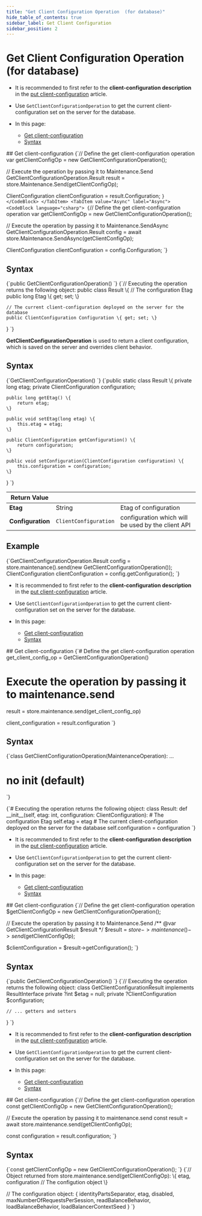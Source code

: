 ---
title: "Get Client Configuration Operation  (for database)"
hide_table_of_contents: true
sidebar_label: Get Client Configuration
sidebar_position: 2
---




# Get Client Configuration Operation  (for database)
<LanguageSwitcher supportedLanguages={supportedLanguages} />
<LanguageContent language="csharp">

<Admonition type="note" title="">

* It is recommended to first refer to the **client-configuration description** in the [put client-configuration](../../../../client-api/operations/maintenance/configuration/put-client-configuration.mdx) article.
  
* Use `GetClientConfigurationOperation` to get the current client-configuration set on the server for the database.

* In this page:
    * [Get client-configuration](../../../../client-api/operations/maintenance/configuration/get-client-configuration.mdx#get-client-configuration)
    * [Syntax](../../../../client-api/operations/maintenance/configuration/get-client-configuration.mdx#syntax)

</Admonition>
## Get client-configuration

<Tabs groupId='languageSyntax'>
<TabItem value="Sync" label="Sync">
<CodeBlock language="csharp">
{`// Define the get client-configuration operation 
var getClientConfigOp = new GetClientConfigurationOperation();
    
// Execute the operation by passing it to Maintenance.Send
GetClientConfigurationOperation.Result result = store.Maintenance.Send(getClientConfigOp);

ClientConfiguration clientConfiguration = result.Configuration;
`}
</CodeBlock>
</TabItem>
<TabItem value="Async" label="Async">
<CodeBlock language="csharp">
{`// Define the get client-configuration operation 
var getClientConfigOp = new GetClientConfigurationOperation();
                
// Execute the operation by passing it to Maintenance.SendAsync
GetClientConfigurationOperation.Result config = 
    await store.Maintenance.SendAsync(getClientConfigOp);
                
ClientConfiguration clientConfiguration = config.Configuration;
`}
</CodeBlock>
</TabItem>
</Tabs>



## Syntax

<TabItem value="syntax_1" label="syntax_1">
<CodeBlock language="csharp">
{`public GetClientConfigurationOperation()
`}
</CodeBlock>
</TabItem>

<TabItem value="syntax_2" label="syntax_2">
<CodeBlock language="csharp">
{`// Executing the operation returns the following object: 
public class Result
\{
    // The configuration Etag
    public long Etag \{ get; set; \}
    
    // The current client-configuration deployed on the server for the database
    public ClientConfiguration Configuration \{ get; set; \}
\}
`}
</CodeBlock>
</TabItem>




</LanguageContent>
<LanguageContent language="java">


**GetClientConfigurationOperation** is used to return a client configuration, which is saved on the server and overrides client behavior. 

## Syntax

<TabItem value="config_1_0" label="config_1_0">
<CodeBlock language="java">
{`GetClientConfigurationOperation()
`}
</CodeBlock>
</TabItem>

<TabItem value="config_1_1" label="config_1_1">
<CodeBlock language="java">
{`public static class Result \{
    private long etag;
    private ClientConfiguration configuration;

    public long getEtag() \{
        return etag;
    \}

    public void setEtag(long etag) \{
        this.etag = etag;
    \}

    public ClientConfiguration getConfiguration() \{
        return configuration;
    \}

    public void setConfiguration(ClientConfiguration configuration) \{
        this.configuration = configuration;
    \}
\}
`}
</CodeBlock>
</TabItem>

| Return Value | | |
| ------------- | ----- | ---- |
| **Etag** | String | Etag of configuration |
| **Configuration** | `ClientConfiguration` | configuration which will be used by the client API |

## Example

<TabItem value="config_1_2" label="config_1_2">
<CodeBlock language="java">
{`GetClientConfigurationOperation.Result config
    = store.maintenance().send(new GetClientConfigurationOperation());
ClientConfiguration clientConfiguration = config.getConfiguration();
`}
</CodeBlock>
</TabItem>


</LanguageContent>
<LanguageContent language="python">

<Admonition type="note" title="">

* It is recommended to first refer to the **client-configuration description** in the [put client-configuration](../../../../client-api/operations/maintenance/configuration/put-client-configuration.mdx) article.
  
* Use `GetClientConfigurationOperation` to get the current client-configuration set on the server for the database.

* In this page:
    * [Get client-configuration](../../../../client-api/operations/maintenance/configuration/get-client-configuration.mdx#get-client-configuration)
    * [Syntax](../../../../client-api/operations/maintenance/configuration/get-client-configuration.mdx#syntax)

</Admonition>
## Get client-configuration

<TabItem value="get_config" label="get_config">
<CodeBlock language="python">
{`# Define the get client-configuration operation
get_client_config_op = GetClientConfigurationOperation()

# Execute the operation by passing it to maintenance.send
result = store.maintenance.send(get_client_config_op)

client_configuration = result.configuration
`}
</CodeBlock>
</TabItem>



## Syntax

<TabItem value="syntax_1" label="syntax_1">
<CodeBlock language="python">
{`class GetClientConfigurationOperation(MaintenanceOperation): ...

# no __init__ (default)
`}
</CodeBlock>
</TabItem>

<TabItem value="syntax_2" label="syntax_2">
<CodeBlock language="python">
{`# Executing the operation returns the following object:
class Result:
    def __init__(self, etag: int, configuration: ClientConfiguration):
        # The configuration Etag
        self.etag = etag
        # The current client-configuration deployed on the server for the database
        self.configuration = configuration
`}
</CodeBlock>
</TabItem>




</LanguageContent>
<LanguageContent language="php">

<Admonition type="note" title="">

* It is recommended to first refer to the **client-configuration description** in the [put client-configuration](../../../../client-api/operations/maintenance/configuration/put-client-configuration.mdx) article.
  
* Use `GetClientConfigurationOperation` to get the current client-configuration set on the server for the database.

* In this page:
    * [Get client-configuration](../../../../client-api/operations/maintenance/configuration/get-client-configuration.mdx#get-client-configuration)
    * [Syntax](../../../../client-api/operations/maintenance/configuration/get-client-configuration.mdx#syntax)

</Admonition>
## Get client-configuration

<TabItem value="get_config" label="get_config">
<CodeBlock language="php">
{`// Define the get client-configuration operation
$getClientConfigOp = new GetClientConfigurationOperation();

// Execute the operation by passing it to Maintenance.Send
/** @var GetClientConfigurationResult $result */
$result = $store->maintenance()->send($getClientConfigOp);

$clientConfiguration = $result->getConfiguration();
`}
</CodeBlock>
</TabItem>



## Syntax

<TabItem value="syntax_1" label="syntax_1">
<CodeBlock language="php">
{`public GetClientConfigurationOperation()
`}
</CodeBlock>
</TabItem>

<TabItem value="syntax_2" label="syntax_2">
<CodeBlock language="php">
{`// Executing the operation returns the following object:
class GetClientConfigurationResult implements ResultInterface
    private ?int $etag = null;
    private ?ClientConfiguration $configuration;

    // ... getters and setters
\}
`}
</CodeBlock>
</TabItem>




</LanguageContent>
<LanguageContent language="nodejs">

<Admonition type="note" title="">

* It is recommended to first refer to the **client-configuration description** in the [put client-configuration](../../../../client-api/operations/maintenance/configuration/put-client-configuration.mdx) article.

* Use `GetClientConfigurationOperation` to get the current client-configuration set on the server for the database.

* In this page:
    * [Get client-configuration](../../../../client-api/operations/maintenance/configuration/get-client-configuration.mdx#get-client-configuration)
    * [Syntax](../../../../client-api/operations/maintenance/configuration/get-client-configuration.mdx#syntax)

</Admonition>
## Get client-configuration

<TabItem value="get_config" label="get_config">
<CodeBlock language="js">
{`// Define the get client-configuration operation 
const getClientConfigOp = new GetClientConfigurationOperation();

// Execute the operation by passing it to maintenance.send
const result = await store.maintenance.send(getClientConfigOp);

const configuration = result.configuration;
`}
</CodeBlock>
</TabItem>



## Syntax

<TabItem value="syntax_1" label="syntax_1">
<CodeBlock language="js">
{`const getClientConfigOp = new GetClientConfigurationOperation();
`}
</CodeBlock>
</TabItem>

<TabItem value="syntax_2" label="syntax_2">
<CodeBlock language="js">
{`// Object returned from store.maintenance.send(getClientConfigOp):
\{
   etag,
   configuration // The configution object
\}

// The configuration object:
\{
    identityPartsSeparator,
    etag,
    disabled,
    maxNumberOfRequestsPerSession,
    readBalanceBehavior,
    loadBalanceBehavior,
    loadBalancerContextSeed
\}
`}
</CodeBlock>
</TabItem>




</LanguageContent>

<!---
### Studio
- [Client Configuration](../../../../studio/server/client-configuration)

### Operations
- [What are Operations](../../../../client-api/operations/what-are-operations)
- [Put client-configuration (for database)](../../../../client-api/operations/maintenance/configuration/put-client-configuration)
- [Put client-configuration (server-wide)](../../../../client-api/operations/server-wide/configuration/put-serverwide-client-configuration)
- [Get client-configuration (server-wide)](../../../../client-api/operations/server-wide/configuration/get-serverwide-client-configuration)


-->